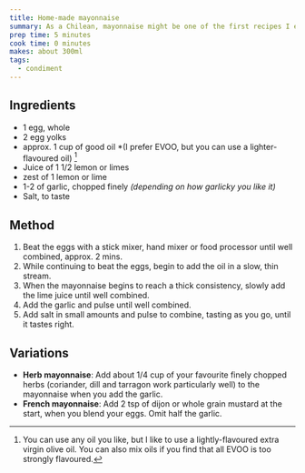 ```yaml
---
title: Home-made mayonnaise
summary: As a Chilean, mayonnaise might be one of the first recipes I ever learnt to make, and a necessary kitchen staple in the Ojeda household.
prep time: 5 minutes
cook time: 0 minutes
makes: about 300ml
tags:
  - condiment
---
```


## Ingredients

- 1 egg, whole
- 2 egg yolks
- approx. 1 cup of good oil \*(I prefer EVOO, but you can use a lighter-flavoured oil) [^oil]
- Juice of 1 1/2 lemon or limes
- zest of 1 lemon or lime
- 1-2 of garlic, chopped finely _(depending on how garlicky you like it)_
- Salt, to taste

## Method

1. Beat the eggs with a stick mixer, hand mixer or food processor until well combined, approx. 2 mins.
2. While continuing to beat the eggs, begin to add the oil in a slow, thin stream.
3. When the mayonnaise begins to reach a thick consistency, slowly add the lime juice until well combined.
4. Add the garlic and pulse until well combined.
5. Add salt in small amounts and pulse to combine, tasting as you go, until it tastes right.

## Variations

- **Herb mayonnaise**: Add about 1/4 cup of your favourite finely chopped herbs (coriander, dill and tarragon work particularly well) to the mayonnaise when you add the garlic.
- **French mayonnaise**: Add 2 tsp of dijon or whole grain mustard at the start, when you blend your eggs. Omit half the garlic.

[^oil]: You can use any oil you like, but I like to use a lightly-flavoured extra virgin olive oil. You can also mix oils if you find that all EVOO is too strongly flavoured.
